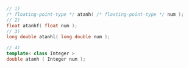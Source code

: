 ```cpp
// 1)
/* floating-point-type */ atanh( /* floating-point-type */ num );
// 2)
float atanhf( float num );
// 3)
long double atanhl( long double num );
```
```cpp title="Additional Overloads"
// 4)
template< class Integer >
double atanh ( Integer num );
```